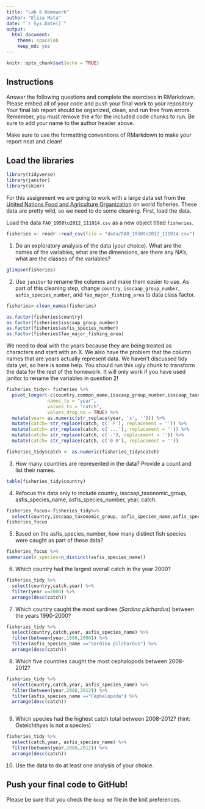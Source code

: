 ```yaml
---
title: "Lab 6 Homework"
author: "Eliza Mata"
date: "`r Sys.Date()`"
output:
  html_document: 
    theme: spacelab
    keep_md: yes
---
```


```r
knitr::opts_chunk$set(echo = TRUE)
```

## Instructions
Answer the following questions and complete the exercises in RMarkdown. Please embed all of your code and push your final work to your repository. Your final lab report should be organized, clean, and run free from errors. Remember, you must remove the `#` for the included code chunks to run. Be sure to add your name to the author header above.  

Make sure to use the formatting conventions of RMarkdown to make your report neat and clean!  

## Load the libraries
```r
library(tidyverse)
library(janitor)
library(skimr)
```

For this assignment we are going to work with a large data set from the [United Nations Food and Agriculture Organization](http://www.fao.org/about/en/) on world fisheries. These data are pretty wild, so we need to do some cleaning. First, load the data.  

Load the data `FAO_1950to2012_111914.csv` as a new object titled `fisheries`.
```r
fisheries <- readr::read_csv(file = "data/FAO_1950to2012_111914.csv")
```

1. Do an exploratory analysis of the data (your choice). What are the names of the variables, what are the dimensions, are there any NA's, what are the classes of the variables?  
```r
glimpse(fisheries)
```

2. Use `janitor` to rename the columns and make them easier to use. As part of this cleaning step, change `country`, `isscaap_group_number`, `asfis_species_number`, and `fao_major_fishing_area` to data class factor. 
```r
fisheries<-clean_names(fisheries)
```

```r
as.factor(fisheries$country) 
as.factor(fisheries$isscaap_group_number)
as.factor(fisheries$asfis_species_number)
as.factor(fisheries$fao_major_fishing_area)
```


We need to deal with the years because they are being treated as characters and start with an X. We also have the problem that the column names that are years actually represent data. We haven't discussed tidy data yet, so here is some help. You should run this ugly chunk to transform the data for the rest of the homework. It will only work if you have used janitor to rename the variables in question 2!
```r
fisheries_tidy<- fisheries %>%
  pivot_longer(-c(country,common_name,isscaap_group_number,isscaap_taxonomic_group,asfis_species_number,asfis_species_name,fao_major_fishing_area,measure),
               names_to = "year",
               values_to = "catch",
               values_drop_na = TRUE) %>% 
  mutate(year= as.numeric(str_replace(year, 'x', ''))) %>% 
  mutate(catch= str_replace(catch, c(' F'), replacement = '')) %>% 
  mutate(catch= str_replace(catch, c('...'), replacement = '')) %>% 
  mutate(catch= str_replace(catch, c('-'), replacement = '')) %>% 
  mutate(catch= str_replace(catch, c('0 0'), replacement = ''))

fisheries_tidy$catch <- as.numeric(fisheries_tidy$catch)
```

3. How many countries are represented in the data? Provide a count and list their names.
```r
table(fisheries_tidy$country)
```

4. Refocus the data only to include country, isscaap_taxonomic_group, asfis_species_name, asfis_species_number, year, catch.
```r
fisheries_focus<-fisheries_tidy%>%
  select(country,isscaap_taxonomic_group, asfis_species_name,asfis_species_number, year, catch)
fisheries_focus
```

5. Based on the asfis_species_number, how many distinct fish species were caught as part of these data?
```r
fisheries_focus %>%
summarize(n_species=n_distinct(asfis_species_name))
```

6. Which country had the largest overall catch in the year 2000?
```r
fisheries_tidy %>%
  select(country,catch,year) %>%
  filter(year ==2000) %>%
  arrange(desc(catch))
```

7. Which country caught the most sardines (_Sardina pilchardus_) between the years 1990-2000?
```r
fisheries_tidy %>%
  select(country,catch,year, asfis_species_name) %>%
  filter(between(year,1990,2000)) %>%
  filter(asfis_species_name =="Sardina pilchardus") %>%
  arrange(desc(catch))
```

8. Which five countries caught the most cephalopods between 2008-2012?
```r
fisheries_tidy %>%
  select(country,catch,year, asfis_species_name) %>%
  filter(between(year,2008,2012)) %>%
  filter(asfis_species_name =="Cephalopoda") %>%
  arrange(desc(catch))
```

```r

```

9. Which species had the highest catch total between 2008-2012? (hint: Osteichthyes is not a species)
```r
fisheries_tidy %>%
  select(catch,year, asfis_species_name) %>%
  filter(between(year,2008,2012)) %>%
  arrange(desc(catch))
```

10. Use the data to do at least one analysis of your choice.

## Push your final code to GitHub!
Please be sure that you check the `keep md` file in the knit preferences.   